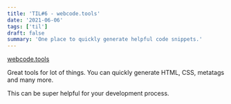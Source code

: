 ```yaml
---
title: 'TIL#6 - webcode.tools'
date: '2021-06-06'
tags: ['til']
draft: false
summary: 'One place to quickly generate helpful code snippets.'
---
```


[webcode.tools](webcode.tools)

Great tools for lot of things.
You can quickly generate HTML, CSS, metatags and many more.

This can be super helpful for your development process.
